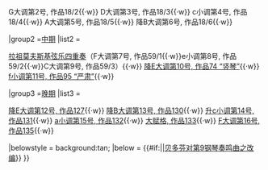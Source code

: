 {{Navbox
|name  = 贝多芬弦乐四重奏
|state = uncollapsed
|title = [[贝多芬]][[弦乐四重奏]]
|titlestyle = background:tan;
|groupstyle = background:tan; text-align:center; vertical-align:middle; line-height:1.1em;
|liststyle  = padding-left:0.5em;

|group1 =[[贝多芬早期弦乐四重奏|早期]]
|list1  = <div>
{{nowrap begin}}
F大调第1号, 作品18/1{{·w}}
G大调第2号, 作品18/2{{·w}}
D大调第3号, 作品18/3{{·w}}
c小调第4号, 作品18/4{{·w}}
A大调第5号, 作品18/5{{·w}}
降B大调第6号, 作品18/6{{·w}}
{{nowrap end}}
</div>

|group2 =[[贝多芬中期弦乐四重奏|中期]]
|list2  = <div>
{{nowrap begin}}
[[拉祖莫夫斯基弦乐四重奏]]（F大调第7号, 作品59/1{{·w}}e小调第8号, 作品59/2{{·w}}C大调第9号, 作品59/3）{{·w}}
[[第10弦乐四重奏 (贝多芬)|降E大调第10号, 作品74 “竖琴”]]{{·w}}
[[第11弦乐四重奏 (贝多芬)|f小调第11号, 作品95 “严肃”]]{{·w}}
{{nowrap end}}
</div>

|group3 =[[贝多芬晚期弦乐四重奏|晚期]]
|list3  = <div>
{{nowrap begin}}
[[第12弦乐四重奏 (贝多芬)|降E大调第12号, 作品127]]{{·w}}
[[第13弦乐四重奏 (贝多芬)|降B大调第13号, 作品130]]{{·w}}
[[第14弦乐四重奏 (贝多芬)|升c小调第14号, 作品131]]{{·w}}
[[第15弦乐四重奏 (贝多芬)|a小调第15号, 作品132]]{{·w}}
[[大赋格|大赋格, 作品133]]{{·w}}
[[第16弦乐四重奏 (贝多芬)|F大调第16号, 作品135]]{{·w}}
{{nowrap end}}
</div>

|belowstyle = background:tan;
|below = {{#if:{{{list only|}}}||[[第9钢琴奏鸣曲 (贝多芬)|贝多芬对第9钢琴奏鸣曲之改编]]}}
}}<noinclude>
{{collapsible option}}
[[Category:貝多芬作品模板| ]]
</noinclude>